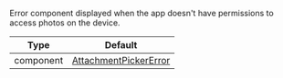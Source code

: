 Error component displayed when the app doesn't have permissions to access photos on the device.

| Type      | Default                                                                                                                                                                 |
| --------- | ----------------------------------------------------------------------------------------------------------------------------------------------------------------------- |
| component | [AttachmentPickerError](https://github.com/GetStream/stream-chat-react-native/blob/master/package/src/components/AttachmentPicker/components/AttachmentPickerError.tsx) |
